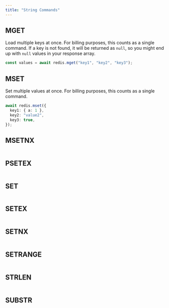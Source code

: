 ```yaml
---
title: "String Commands"
---
```

## MGET
Load multiple keys at once. For billing purposes, this counts as a single command.
If a key is not found, it will be returned as `null`, so you might end up with `null` values in your response array.
```ts
const values = await redis.mget("key1", "key2", "key3");
```
## MSET
Set multiple values at once. For billing purposes, this counts as a single command.
```ts
await redis.mset({
  key1: { a: 1 },
  key2: "value2",
  key3: true,
});
```
## MSETNX
```ts
```
## PSETEX
```ts
```
## SET
```ts
```
## SETEX
```ts
```
## SETNX
```ts
```
## SETRANGE
```ts
```
## STRLEN
```ts
```
## SUBSTR
```ts
```